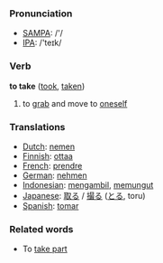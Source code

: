 === Pronunciation ===
*[[w:SAMPA|SAMPA]]: /'/
*[[w:IPA|IPA]]: /'teɪk/

=== Verb ===

'''to take''' ([[took]], [[taken]])

# to [[grab]] and move to [[oneself]]

=== Translations ===
*[[Dutch]]: [[nemen]]
*[[Finnish]]: [[ottaa]]
*[[French]]: [[prendre]]
*[[German]]: [[nehmen]]
*[[Indonesian]]: [[ambil|mengambil]], [[pungut|memungut]]
*[[Japanese]]: [[取る]] / [[撮る]] ([[とる]], toru)
*[[Spanish]]: [[tomar]]

===Related words===

*To [[take part]]